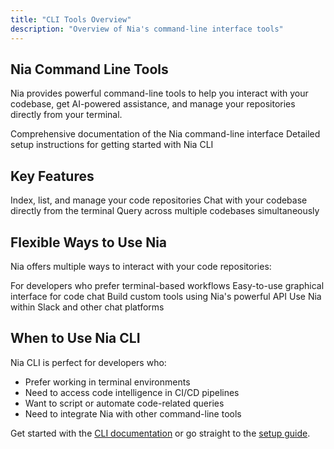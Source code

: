 ```yaml
---
title: "CLI Tools Overview"
description: "Overview of Nia's command-line interface tools"
---
```


## Nia Command Line Tools

Nia provides powerful command-line tools to help you interact with your codebase, get AI-powered assistance, and manage your repositories directly from your terminal.

<CardGroup cols={2}>
  <Card title="Nia CLI" icon="terminal" href="/cli/index">
    Comprehensive documentation of the Nia command-line interface
  </Card>
  
  <Card title="Setup Guide" icon="gear" href="/cli/setup">
    Detailed setup instructions for getting started with Nia CLI
  </Card>
</CardGroup>

## Key Features

<CardGroup cols={3}>
  <Card title="Repository Management">
    Index, list, and manage your code repositories
  </Card>
  
  <Card title="Code Chat">
    Chat with your codebase directly from the terminal
  </Card>
  
  <Card title="Multi-Repository Support">
    Query across multiple codebases simultaneously
  </Card>
</CardGroup>

## Flexible Ways to Use Nia

Nia offers multiple ways to interact with your code repositories:

<CardGroup cols={2}>
  <Card title="Command Line Interface" icon="terminal">
    For developers who prefer terminal-based workflows
  </Card>
  
  <Card title="Web Application" icon="globe" href="https://app.trynia.ai">
    Easy-to-use graphical interface for code chat
  </Card>
  
  <Card title="API Integration" icon="code" href="/api-reference/repositories/index-a-new-repository">
    Build custom tools using Nia's powerful API
  </Card>
  
  <Card title="Chat Integrations" icon="comments" href="/integrations/slack">
    Use Nia within Slack and other chat platforms
  </Card>
</CardGroup>

## When to Use Nia CLI

Nia CLI is perfect for developers who:

- Prefer working in terminal environments
- Need to access code intelligence in CI/CD pipelines
- Want to script or automate code-related queries
- Need to integrate Nia with other command-line tools

Get started with the [CLI documentation](/cli/index) or go straight to the [setup guide](/cli/setup). 